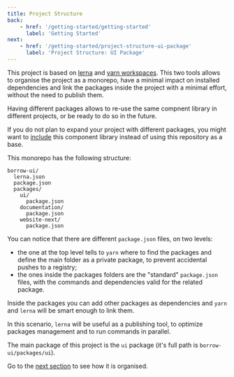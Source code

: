 ```yaml
---
title: Project Structure
back:
    - href: '/getting-started/getting-started'
      label: 'Getting Started'
next:
    - href: '/getting-started/project-structure-ui-package'
      label: 'Project Structure: UI Package'
---
```


This project is based on [lerna](https://github.com/lerna/lerna) and
[yarn workspaces](https://yarnpkg.com/features/workspaces).
This two tools allows to organise the project as a monorepo, have a minimal
impact on installed dependencies and link the packages inside the project
with a minimal effort, without the need to publish them.

Having different packages allows to re-use the same compnent library in
different projects, or be ready to do so in the future.

If you do not plan to expand your project with different packages, you might
want to [include](/getting-started/getting-started-include-in-an-existing-project)
this component library instead of using this repository as a base.

This monorepo has the following structure:

```
borrow-ui/
  lerna.json
  package.json
  packages/
    ui/
      package.json
    documentation/
      package.json
    website-next/
      package.json
```

You can notice that there are different `package.json` files, on two levels:

-   the one at the top level tells to `yarn` where to find the packages and define the main folder as a private package,
    to prevent accidental pushes to a registry;
-   the ones inside the packages folders are the "standard" `package.json` files, with the commands and dependencies
    valid for the related package.

Inside the packages you can add other packages as dependencies and `yarn` and `lerna` will be smart enough to link them.

In this scenario, `lerna` will be useful as a publishing tool, to optimize packages management and to run commands in parallel.

The main package of this project is the `ui` package (it's full path is `borrow-ui/packages/ui`).

Go to the [next section](/project-structure-ui-package) to see how it is organised.

